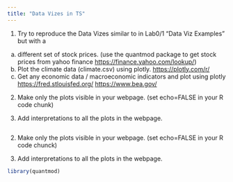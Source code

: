 ```yaml
---
title: "Data Vizes in TS"
---
```


1.  Try to reproduce the Data Vizes similar to in Lab0/1 "Data Viz Examples" but with a

a.  different set of stock prices. (use the quantmod package to get stock prices from yahoo finance <https://finance.yahoo.com/lookup/>)
b.  Plot the climate data (climate.csv) using plotly. <https://plotly.com/r/>
c.  Get any economic data / macroeconomic indicators and plot using plotly <https://fred.stlouisfed.org/> <https://www.bea.gov/>


2.  Make only the plots visible in your webpage. (set echo=FALSE in your R code chunk)

3.  Add interpretations to all the plots in the webpage.

```r

```
2.  Make only the plots visible in your webpage. (set echo=FALSE in your R code chunck)

3.  Add interpretations to all the plots in the webpage.

```r
library(quantmod)
```
